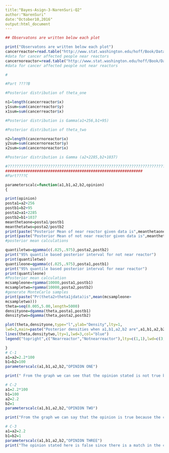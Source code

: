 ```yaml
---
title:"Bayes-Asign-3-NarenSuri-Q2"
author:"NarenSuri"
date:"October10,2016"
output:html_document
---
```




```r
## Observatons are written below each plot

print("Observatons are written below each plot")
cancerreactor=read.table("http://www.stat.washington.edu/hoff/Book/Data/hwdata/cancer_react.dat",header=T)
#data for cancer affected people near reactors
cancernoreactor=read.table("http://www.stat.washington.edu/hoff/Book/Data/hwdata/cancer_noreact.dat",header=T)
#data for cancer affected people not near reactors

#

#Part ????B

#Posterior distribution of theta_one

n1=length(cancerreactor$x)
y1sum=sum(cancerreactor$y)
x1sum=sum(cancerreactor$x)

#Posterior distribution is Gamma(a1+256,b1+95)

#Posterior distribution of theta_two

n2=length(cancernoreactor$x)
y2sum=sum(cancernoreactor$y)
x2sum=sum(cancernoreactor$x)

#Posterior distribution is Gamma (a2+2285,b2+1037)

#????????????????????????????????????????????????????????????????????????????????????????????????????????????????????????????????????????????????????????????????????????????????????????????????????????????????????????????????????????????????????
#############################################################
#Part????C

parameterscalc=function(a1,b1,a2,b2,opinion)
{

print(opinion)
posta1=a2+256
postb1=b2+95
posta2=a1+2285
postb2=b1+1037
meanthetaone=posta1/postb1
meanthetatwo=posta2/postb2
print(paste("Posterior Mean of near reactor given data is",meanthetaone))
print(paste("Posterior Mean of not near reactor given data is",meanthetatwo))
#posterior mean calculations

quantiletwo=qgamma(c(.025,.975),posta2,postb2)
print("95% quantile based posterior interval for not near reactor")
print(quantiletwo)
quantileone=qgamma(c(.025,.975),posta1,postb1)
print("95% quantile based posterior interval for near reactor")
print(quantileone)
#Posterior mean calculation
mcsampleone=rgamma(10000,posta1,postb1)
mcsampletwo=rgamma(10000,posta2,postb2)
#generate MonteCarlo samples
print(paste("Pr(theta2>theta1jdata)is",mean(mcsampleone>
mcsampletwo)))
theta=seq(0.005,5.00,length=5000)
densityone=dgamma(theta,posta1,postb1)
densitytwo=dgamma(theta,posta2,postb2)

plot(theta,densityone,type="l",ylab="Density",lty=1,
lwd=3,main=paste("Posterior densities when a1,b1,a2,b2 are",a1,b1,a2,b2),col="red",ylim=c(min(densityone,densitytwo),max(densityone,densitytwo)))
lines(theta,densitytwo,lty=1,lwd=3,col="blue")
legend("topright",c("Nearreactor","Notnearreactor"),lty=c(1,1),lwd=c(3,3),col=c("red","blue"))

}
# C-1
a1=a2=2.2*100
b1=b2=100
parameterscalc(a1,b1,a2,b2,"OPINION ONE")

print(" From the graph we can see that the opinion stated is not true because only the cancer rate not near reactor matches with the previous year rates. ")

# C-2
a1=2.2*100
b1=100
a2=2.2
b2=1
parameterscalc(a1,b1,a2,b2,"OPINION TWO")

print("From the graph we can say that the opinion is true because the cancer rate matches for nonreactor counties and previous year and almost close for reactor counties.")

# C-3
a1=a2=2.2
b1=b2=1
parameterscalc(a1,b1,a2,b2,"OPINION THREE")
print("The opinion stated here is false since there is a match in the cancer rate of previous year with the nonreactor counties.")

```

